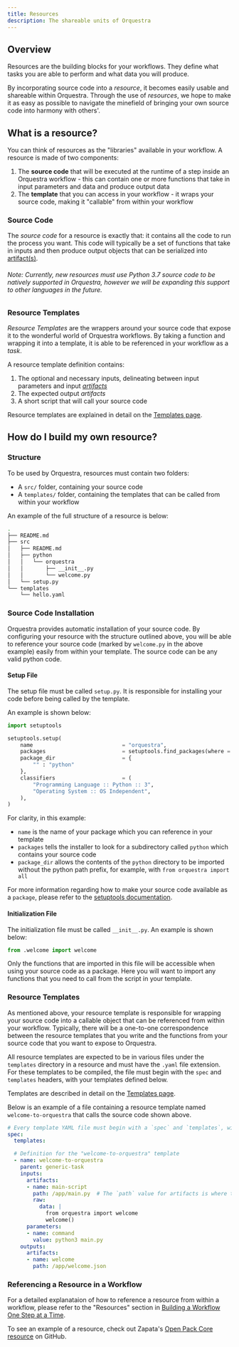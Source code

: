 ```yaml
---
title: Resources
description: The shareable units of Orquestra
---
```


## Overview

Resources are the building blocks for your workflows. They define what tasks you are able to perform and what data you will produce.

By incorporating source code into a _resource_, it becomes easily usable and shareable within Orquestra. Through the use of _resources_, we hope to make it as easy as possible to navigate the minefield of bringing your own source code into harmony with others'.

## What is a resource?

You can think of resources as the "libraries" available in your workflow. A resource is made of two components:

1. The **source code** that will be executed at the runtime of a step inside an Orquestra workflow - this can contain one or more functions that take in input parameters and data and produce output data
2. The **template** that you can access in your workflow - it wraps your source code, making it "callable" from within your workflow

### Source Code

The *source code* for a resource is exactly that: it contains all the code to run the process you want. This code will typically be a set of functions that take in inputs and then produce output objects that can be serialized into [artifact(s)](https://www.orquestra.io/docs/dcs/data/artifacts/).

###### Note: Currently, new resources must use Python 3.7 source code to be natively supported in Orquestra, however we will be expanding this support to other languages in the future.

### Resource Templates

*Resource Templates* are the wrappers around your source code that expose it to the wonderful world of Orquestra workflows. By taking a function and wrapping it into a template, it is able to be referenced in your workflow as a *task*.

A resource template definition contains:
1. The optional and necessary inputs, delineating between input parameters and input [*artifacts*](https://www.orquestra.io/docs/dcs/data/artifacts/)
2. The expected output *artifacts*
3. A short script that will call your source code

Resource templates are explained in detail on the [Templates page](https://www.orquestra.io/docs/qe/workflow/templates).

## How do I build my own resource?

### Structure

To be used by Orquestra, resources must contain two folders:
- A `src/` folder, containing your source code
- A `templates/` folder, containing the templates that can be called from within your workflow

An example of the full structure of a resource is below:

```bash
.
├── README.md
├── src
│   ├── README.md
│   ├── python
│   │   └── orquestra
│   │       ├── __init__.py
│   │       └── welcome.py
│   └── setup.py
└── templates
    └── hello.yaml
```

### Source Code Installation

Orquestra provides automatic installation of your source code. By configuring your resource with the structure outlined above, you will be able to reference your source code (marked by `welcome.py` in the above example) easily from within your template. The source code can be any valid python code.

#### Setup File

The setup file must be called `setup.py`. It is responsible for installing your code before being called by the template.

An example is shown below:

```Python
import setuptools

setuptools.setup(
    name                            = "orquestra",
    packages                        = setuptools.find_packages(where = "python"),
    package_dir                     = {
        "" : "python"
    },
    classifiers                     = (
        "Programming Language :: Python :: 3",
        "Operating System :: OS Independent",
    ),
)
```

For clarity, in this example:
- `name` is the name of your package which you can reference in your template
- `packages` tells the installer to look for a subdirectory called `python`
which contains your source code
- `package_dir` allows the contents of the `python` directory to be imported
without the python path prefix, for example, with `from orquestra import all`

For more information regarding how to make your source code available as a `package`, please refer to the [setuptools documentation](https://setuptools.readthedocs.io/en/latest/setuptools.html#developer-s-guide).


#### Initialization File

The initialization file must be called `__init__.py`. An example is shown below:

```Python
from .welcome import welcome
```

Only the functions that are imported in this file will be accessible when using your source code as a package. Here you will want to import any functions that you need to call from the script in your template.

### Resource Templates

As mentioned above, your resource template is responsible for wrapping your source code into a callable object that can be referenced from within your workflow. Typically, there will be a one-to-one correspondence between the resource templates that you write and the functions from your source code that you want to expose to Orquestra.

All resource templates are expected to be in various files under the `templates` directory in a resource and must have the `.yaml` file extension. For these templates to be compiled, the file must begin with the `spec` and `templates` headers, with your templates defined below.

Templates are described in detail on the [Templates page](https://www.orquestra.io/docs/qe/workflow/templates).

Below is an example of a file containing a resource template named `welcome-to-orquestra` that calls the source code shown above.

```YAML
# Every template YAML file must begin with a `spec` and `templates`, without which your template won't compile.
spec:
  templates:

  # Definition for the "welcome-to-orquestra" template
  - name: welcome-to-orquestra
    parent: generic-task
    inputs:
      artifacts:
      - name: main-script
        path: /app/main.py  # The `path` value for artifacts is where they are placed and they must be under the `app` directory
        raw:
          data: |
            from orquestra import welcome
            welcome()
      parameters:
      - name: command
        value: python3 main.py
    outputs:
      artifacts:
      - name: welcome
        path: /app/welcome.json
```

### Referencing a Resource in a Workflow

For a detailed explanataion of how to reference a resource from within a workflow, please refer to the "Resources" section in [Building a Workflow One Step at a Time](https://www.orquestra.io/docs/qe/definingaworkflow/workflows/#building-a-workflow-one-step-at-a-time).

To see an example of a resource, check out Zapata's [Open Pack Core resource](https://github.com/zapatacomputing/open-pack-core) on GitHub.

